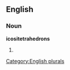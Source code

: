 ==English==

===Noun===
'''icositetrahedrons'''

# {{plural of|[[icositetrahedron]]}}

[[Category:English plurals]]